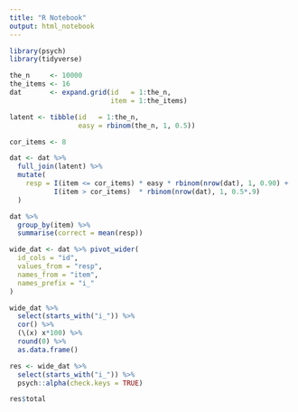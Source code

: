 ```yaml
---
title: "R Notebook"
output: html_notebook
---
```


```r
library(psych)
library(tidyverse)
```


```r
the_n     <- 10000
the_items <- 16
dat       <- expand.grid(id   = 1:the_n,
                         item = 1:the_items)
```


```r
latent <- tibble(id   = 1:the_n,
                 easy = rbinom(the_n, 1, 0.5))
```


```r
cor_items <- 8
```


```r
dat <- dat %>%
  full_join(latent) %>%
  mutate(
    resp = I(item <= cor_items) * easy * rbinom(nrow(dat), 1, 0.90) +
           I(item > cor_items)  * rbinom(nrow(dat), 1, 0.5*.9)
  )
```


```r
dat %>%
  group_by(item) %>%
  summarise(correct = mean(resp))
```


```r
wide_dat <- dat %>% pivot_wider(
  id_cols = "id",
  values_from = "resp",
  names_from = "item",
  names_prefix = "i_"
)
```


```r
wide_dat %>%
  select(starts_with("i_")) %>%
  cor() %>%
  (\(x) x*100) %>%
  round(0) %>%
  as.data.frame()
```


```r
res <- wide_dat %>%
  select(starts_with("i_")) %>%
  psych::alpha(check.keys = TRUE)

res$total
```

